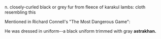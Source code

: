 n. closely-curled black or grey fur from fleece of karakul lambs: cloth resembling this

Mentioned in Richard Connell's "The Most Dangerous Game":

He was dressed in uniform--a black uniform trimmed with gray '''astrakhan.'''